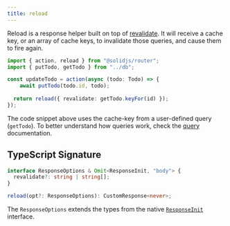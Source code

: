 ```yaml
---
title: reload
---
```


Reload is a response helper built on top of [revalidate](/solid-router/reference/response-helpers/revalidate).
It will receive a cache key, or an array of cache keys, to invalidate those queries, and cause them to fire again.

```ts title="/actions/update-todo.ts" {7}
import { action, reload } from "@solidjs/router";
import { putTodo, getTodo } from "../db";

const updateTodo = action(async (todo: Todo) => {
	await putTodo(todo.id, todo);
	
  return reload({ revalidate: getTodo.keyFor(id) });
});
```

The code snippet above uses the cache-key from a user-defined query (`getTodo`). 
To better understand how queries work, check the [query](/solid-router/reference/data-apis/query) documentation.

## TypeScript Signature

```ts
interface ResponseOptions & Omit<ResponseInit, "body"> {
  revalidate?: string | string[];
}

reload(opt?: ResponseOptions): CustomResponse<never>;
```

The `ResponseOptions` extends the types from the native [`ResponseInit`](https://developer.mozilla.org/en-US/docs/Web/API/Response/Response#options) interface.
